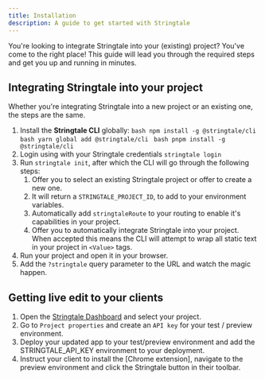 ```yaml
---
title: Installation
description: A guide to get started with Stringtale
---
```



You're looking to integrate Stringtale into your (existing) project? You've come to the right place! This guide will lead
you through the required steps and get you up and running in minutes.

## Integrating Stringtale into your project

Whether you're integrating Stringtale into a new project or an existing one, the steps are the same.

1. Install the **Stringtale CLI** globally:
   <Tabs>
     <TabItem label="npm">```bash npm install -g @stringtale/cli ```</TabItem>
     <TabItem label="Yarn">```bash yarn global add @stringtale/cli ```</TabItem>
     <TabItem label="pnpm">```bash pnpm install -g @stringtale/cli ```</TabItem>
   </Tabs>
2. Login using with your Stringtale credentials `stringtale login`
3. Run `stringtale init`, after which the CLI will go through the following steps:
   1. Offer you to select an existing Stringtale project or offer to create a new one.
   2. It will return a `STRINGTALE_PROJECT_ID`, to add to your environment variables.
   3. Automatically add `stringtaleRoute` to your routing to enable it's capabilities in your project.
   4. Offer you to automatically integrate Stringtale into your project. When accepted this means the CLI will
      attempt to wrap all static text in your project in `<Value>` tags.
4. Run your project and open it in your browser.
5. Add the `?stringtale` query parameter to the URL and watch the magic happen.

## Getting live edit to your clients

1. Open the [Stringtale Dashboard](https://stringtale.com/app/projects) and select your project.
2. Go to `Project properties` and create an `API key` for your test / preview environment.
3. Deploy your updated app to your test/preview environment and add the STRINGTALE_API_KEY environment to your deployment.
4. Instruct your client to install the [Chrome extension], navigate to the preview environment and click the Stringtale
   button in their toolbar.

